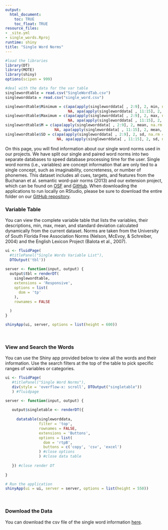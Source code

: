 ```yaml
---
output:
  html_document:
    toc: TRUE
    toc_float: TRUE
resource_files:
- _site.yml
- single_words.Rproj
runtime: shiny
title: "Single Word Norms"
---
```


<p>

```r
#load the libraries
library(DT)
library(MOTE)
library(shiny)
options(scipen = 999)

#deal with the data for the var table
singlewordtable = read.csv("SingleWordTab.csv")
singleworddata = read.csv("single_word.csv")

singlewordtable$Minimum = c(apa(apply(singleworddata[ , 2:9], 2, min, na.rm = T), 2), 
                            NA, apa(apply(singleworddata[ , 11:15], 2, min, na.rm = T), 2))
singlewordtable$Maximum = c(apa(apply(singleworddata[ , 2:9], 2, max, na.rm = T), 2), 
                            NA, apa(apply(singleworddata[ , 11:15], 2, max, na.rm = T), 2))
singlewordtable$M = c(apa(apply(singleworddata[ , 2:9], 2, mean, na.rm = T), 2), 
                      NA, apa(apply(singleworddata[ , 11:15], 2, mean, na.rm = T), 2))
singlewordtable$SD = c(apa(apply(singleworddata[ , 2:9], 2, sd, na.rm = T), 2), 
                       NA, apa(apply(singleworddata[ , 11:15], 2, sd, na.rm = T), 2))
```

On this page, you will find information about our single word norms used in our projects. We have split our single and paired word norms into two separate databases to speed database processing time for the user. Single word norms (i.e., variables) are concept information that are only tied to a single concept, such as imaginability, concreteness, or number of phonemes. This dataset includes all cues, targets, and features from the Buchanan et al. semantic word-pair norms (2013) and our extension project, which can be found on [OSF](https://osf.io/cjyzw/) and [GitHub](https://github.com/doomlab/Word-Norms-2). When downloading the applications to run locally on RStudio, please be sure to download the entire folder on our [GitHub repository](https://github.com/doomlab/shiny-server/tree/master/wn_single).

### Variable Table

You can view the complete variable table that lists the variables, their descriptions, min, max, mean, and standard deviation calculated dynamically from the current dataset. Norms are taken from the University of South Florida Free Association Norms (Nelson, McEvoy, & Schreiber, 2004) and the English Lexicon Project (Balota et al., 2007).

```r
ui <- fluidPage(
  #titlePanel("Single Words Variable List"),
  DTOutput('tbl'))
  
server <- function(input, output) {
  output$tbl = renderDT(
    singlewordtable, 
    extensions = 'Responsive',
    options = list(
      dom = 'tp'
    ),
    rownames = FALSE
    
  )
}

shinyApp(ui, server, options = list(height = 600))
```

<br>

### View and Search the Words

You can use the Shiny app provided below to view all the words and their information. Use the search filters at the top of the table to pick specific ranges of variables or categories.

```r
ui <- fluidPage(
   #titlePanel("Single Word Norms"),
   div(style = 'overflow-x: scroll', DTOutput("singletable"))
   ) #fluidpage

server <- function(input, output) {
   
   output$singletable <- renderDT({
     
     datatable(singleworddata,
               filter = 'top',
               rownames = FALSE,
               extensions = 'Buttons',
               options = list(
                 dom = 'rtpB',
                 buttons = c('copy', 'csv', 'excel')
               ) #close options
               ) #close data table 
     
   }) #close render DT
      
}

# Run the application 
shinyApp(ui = ui, server = server, options = list(height = 550))
```

<br>

### Download the Data

You can download the csv file of the single word information [here](https://github.com/doomlab/shiny-server/blob/master/wn_single/single_word.csv).



